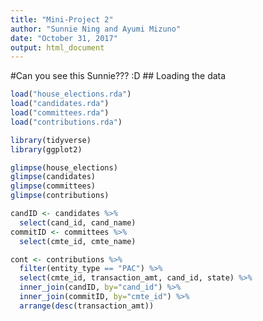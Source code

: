 ```yaml
---
title: "Mini-Project 2"
author: "Sunnie Ning and Ayumi Mizuno"
date: "October 31, 2017"
output: html_document
---
```


#Can you see this Sunnie??? :D
## Loading the data


```r
load("house_elections.rda")
load("candidates.rda")
load("committees.rda")
load("contributions.rda")
```
```r
library(tidyverse)
library(ggplot2)
```
```r
glimpse(house_elections)
glimpse(candidates)
glimpse(committees)
glimpse(contributions)
```
```r
candID <- candidates %>%
  select(cand_id, cand_name) 
commitID <- committees %>%
  select(cmte_id, cmte_name)

cont <- contributions %>%
  filter(entity_type == "PAC") %>%
  select(cmte_id, transaction_amt, cand_id, state) %>%
  inner_join(candID, by="cand_id") %>%
  inner_join(commitID, by="cmte_id") %>%
  arrange(desc(transaction_amt))

  

```
